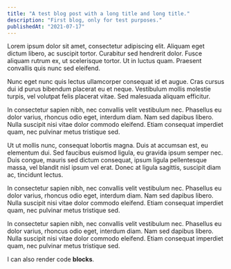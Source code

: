 ```yaml
---
title: "A test blog post with a long title and long title."
description: "First blog, only for test purposes."
publishedAt: "2021-07-17"
---
```


Lorem ipsum dolor sit amet, consectetur adipiscing elit. Aliquam eget dictum libero, ac suscipit tortor.
Curabitur sed hendrerit dolor. Fusce aliquam rutrum ex, ut scelerisque tortor.
Ut in luctus quam. Praesent convallis quis nunc sed eleifend.

Nunc eget nunc quis lectus ullamcorper consequat id et augue.
Cras cursus dui id purus bibendum placerat eu et neque.
Vestibulum mollis molestie turpis, vel volutpat felis placerat vitae.
Sed malesuada aliquam efficitur.

In consectetur sapien nibh, nec convallis velit vestibulum nec. Phasellus eu dolor varius, rhoncus odio eget, interdum diam.
Nam sed dapibus libero. Nulla suscipit nisi vitae dolor commodo eleifend.
Etiam consequat imperdiet quam, nec pulvinar metus tristique sed.

Ut ut mollis nunc, consequat lobortis magna. Duis at accumsan est, eu elementum dui.
Sed faucibus euismod ligula, eu gravida ipsum semper nec. Duis congue, mauris sed dictum consequat, ipsum ligula pellentesque massa, vel blandit nisl ipsum vel erat.
Donec at ligula sagittis, suscipit diam ac, tincidunt lectus.

In consectetur sapien nibh, nec convallis velit vestibulum nec. Phasellus eu dolor varius, rhoncus odio eget, interdum diam.
Nam sed dapibus libero. Nulla suscipit nisi vitae dolor commodo eleifend.
Etiam consequat imperdiet quam, nec pulvinar metus tristique sed.

In consectetur sapien nibh, nec convallis velit vestibulum nec. Phasellus eu dolor varius, rhoncus odio eget, interdum diam.
Nam sed dapibus libero. Nulla suscipit nisi vitae dolor commodo eleifend.
Etiam consequat imperdiet quam, nec pulvinar metus tristique sed.

I can also render code **blocks**.
